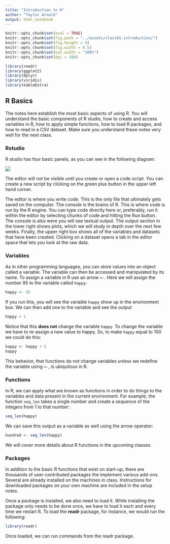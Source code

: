 ```yaml
---
title: "Introduction to R"
author: "Taylor Arnold"
output: html_notebook
---
```


```r
knitr::opts_chunk$set(eval = TRUE)
knitr::opts_chunk$set(fig.path = "../assets/class01-introduction/")
knitr::opts_chunk$set(fig.height = 5)
knitr::opts_chunk$set(fig.width = 8.5)
knitr::opts_chunk$set(out.width = "100%")
knitr::opts_chunk$set(dpi = 300)
```

```r
library(readr)
library(ggplot2)
library(dplyr)
library(viridis)
library(kableExtra)
```

## R Basics

The notes here establish the most basic aspects of using
R. You will understand the basic components of R studio,
how to create and access variables in R, how to apply simple
functions, how to load R packages, and how to read in a CSV
dataset. Make sure you understand these notes very well for
the next class.

### Rstudio

R studio has four basic panels, as you can see in the following
diagram:

![](../assets/img/intro-rstudio.png)

The editor will not be visible until you create or open a code
script. You can create a new script by clicking on the green plus
button in the upper left hand corner.

The editor is where you write code. This is the only file that
ultimately gets saved on the computer. The console is the brains
of R. This is where code is run by the R engine. You can type
code directly here or, preferably, run it within the editor by
selecting chunks of code and hitting the Run button. The console
is also were you will see textual output. The output section in the
lower right shows plots, which we will study in depth over the next
few weeks. Finally, the upper right box shows all of the variables
and datasets that have been created. Clicking on a dataset opens a
tab in the editor space that lets you look at the raw data.

### Variables

As in other programming languages, you can store values into an
object called a variable. The variable can then be accessed and
manipulated by its name. To assign a variable in R use an arrow
`<-`. Here we will assign the number 95 to the variable called
`happy`:

```r
happy <- 95
```

If you run this, you will see the variable `happy` show up in the
environment box. We can then add one to the variable and see the
output

```r
happy + 1
```

Notice that this **does not** change the variable `happy`. To change
the variable we have to re-assign a new value to happy. So, to make
`happy` equal to 100 we could do this:

```r
happy <- happy + 5
happy
```
This behavior, that functions do not change variables unless we
redefine the variable using `<-`, is ubiquitous in R.

### Functions

In R, we can apply what are known as functions in order to do things
to the variables and data present in the current environment. For
example, the function `seq_len` takes a single number and create a
sequence of the integers from 1 to that number:

```r
seq_len(happy)
```

We can save this output as a variable as well using the arrow
operator:

```r
hundred <- seq_len(happy)
```

We will cover more details about R functions in the upcoming classes.

### Packages

In addition to the basic R functions that exist on start-up,
there are thousands of user-contributed packages the implement
various add-ons. Several are already installed on the machines
in class. Instructions for downloaded packages on your own
machine are included in the setup notes.

Once a package is installed, we also need to load it. While
installing the package only needs to be done once, we have to
load it each and every time we restart R. To load the **readr**
package, for instance, we would run the following:

```r
library(readr)
```

Once loaded, we can run commands from the readr package.
